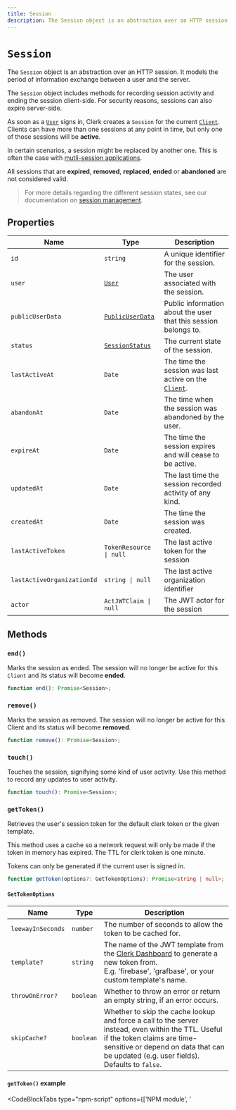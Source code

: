 ```yaml
---
title: Session
description: The Session object is an abstraction over an HTTP session. It models the period of information exchange between a user and the server.
---
```


# `Session`

The `Session` object is an abstraction over an HTTP session. It models the period of information exchange between a user and the server.

The `Session` object includes methods for recording session activity and ending the session client-side. For security reasons, sessions can also expire server-side.

As soon as a [`User`](/docs/references/javascript/user/user) signs in, Clerk creates a `Session` for the current [`Client`][client-ref]. Clients can have more than one sessions at any point in time, but only one of those sessions will be **active**.

In certain scenarios, a session might be replaced by another one. This is often the case with [mutli-session applications](/docs/custom-flows/multi-session-applications).

All sessions that are **expired**, **removed**, **replaced**, **ended** or **abandoned** are not considered valid.

> For more details regarding the different session states, see our documentation on [session management](/docs/authentication/configuration/session-options).

## Properties

| Name | Type | Description |
| --- | --- | --- |
| `id` | `string` | A unique identifier for the session. |
| `user` | [`User`](/docs/references/javascript/user/user) | The user associated with the session. |
| `publicUserData` | [`PublicUserData`](/docs/references/javascript/types/public-user-data) | Public information about the user that this session belongs to. |
| `status` | [`SessionStatus`](/docs/references/javascript/types/session-status) | The current state of the session. |
| `lastActiveAt` | `Date` | The time the session was last active on the [`Client`][client-ref]. |
| `abandonAt` | `Date` | The time when the session was abandoned by the user. |
| `expireAt` | `Date` | The time the session expires and will cease to be active. |
| `updatedAt` | `Date` | The last time the session recorded activity of any kind. |
| `createdAt` | `Date` | The time the session was created. |
| `lastActiveToken` | `TokenResource \| null` | The last active token for the session |
| `lastActiveOrganizationId` | `string \| null` | The last active organization identifier  |
| `actor` | `ActJWTClaim \| null` | The JWT actor for the session  |

## Methods

### `end()`

Marks the session as ended. The session will no longer be active for this `Client` and its status will become **ended**.

```typescript
function end(): Promise<Session>;
```

### `remove()`

Marks the session as removed. The session will no longer be active for this Client and its status will become **removed**.

```typescript
function remove(): Promise<Session>;
```

### `touch()`

Touches the session, signifying some kind of user activity. Use this method to record any updates to user activity.

```typescript
function touch(): Promise<Session>;
```

### `getToken()`

Retrieves the user's session token for the default clerk token or the given template.

This method uses a cache so a network request will only be made if the token in memory has expired. The TTL for clerk token is one minute.

Tokens can only be generated if the current user is signed in.

```typescript
function getToken(options?: GetTokenOptions): Promise<string | null>;
```

#### `GetTokenOptions`

| Name | Type | Description |
| --- | --- | --- |
| `leewayInSeconds` | `number` | The number of seconds to allow the token to be cached for. |
| `template?` | `string` | The name of the JWT template from the [Clerk Dashboard](https://dashboard.clerk.com/last-active?path=jwt-templates) to generate a new token from.<br/>E.g. 'firebase', 'grafbase', or your custom template's name. |
| `throwOnError?` | `boolean` | Whether to throw an error or return an empty string, if an error occurs. |
| `skipCache?` | `boolean` | Whether to skip the cache lookup and force a call to the server instead, even within the TTL. Useful if the token claims are time-sensitive or depend on data that can be updated (e.g. user fields).<br />Defaults to `false`. |

#### `getToken()` example

<InjectKeys>

<CodeBlockTabs type="npm-script" options={['NPM module', '<script>']}>
  ```js filename="main.js" {8}
  import Clerk from '@clerk/clerk-js';

  // Initialize Clerk with your Clerk publishable key
  const clerk = new Clerk('{{pub_key}}');
  await clerk.load();

  if (clerk.user) {
    await clerk.session.getToken({ template: "Test" })
      .then((res) => console.log(res))
      .catch((error) => console.log("An error occurred:", error.errors));
  } else {
    document.getElementById("app").innerHTML = `
      <div id="sign-in"></div>
    `;

    const signInDiv = document.getElementById("sign-in");

    clerk.mountSignIn(signInDiv);
  }
  ```

  ```html filename="index.html" {18}
  <div id="app"></div>

  <!-- Initialize Clerk with your
  Clerk Publishable key and Frontend API URL -->
  <script
    async
    crossorigin="anonymous"
    data-clerk-publishable-key="{{pub_key}}"
    src="https://{{fapi_url}}/npm/@clerk/clerk-js@latest/dist/clerk.browser.js"
    type="text/javascript"
  ></script>

  <script>
    window.addEventListener('load', async function () {
      await Clerk.load();

      if (Clerk.user) {
        await Clerk.session.getToken({ template: "Test" })
          .then((res) => console.log(res))
          .catch((error) => console.log("An error occurred:", error.errors));
      } else {
        document.getElementById("app").innerHTML = `
          <div id="sign-in"></div>
        `;

        const signInDiv = document.getElementById("sign-in");

        Clerk.mountSignIn(signInDiv);
      }
    });
  </script>
  ```
</CodeBlockTabs>

</InjectKeys>

```js
try {
  await Clerk.session.getToken({ template: 'my-template-1' }) // => "eyJhbGciOiJSUzI1NiIsImtpZC..."
} catch(e) {
    // handle error
}
```

### `checkAuthorization()`

Checks if the user is authorized for the specified role or permission.

```typescript
function checkAuthorization(param: CheckAuthorizationParams) => boolean;
```

#### `CheckAuthorizationParams`
```typescript
type CheckAuthorizationParams =
  | {
      role: ClerkDefaultRole | CustomRole;
      permission?: never;
    }
  | {
      role?: never;
      permission: ClerkDefaultPermission | CustomPermission;
    };
```

| Name | Type | Description |
| --- | --- | --- |
| `role` | `string` | Accepts [role](/docs/organizations/roles-permissions#roles) key |
| `permission` | `string` | Accepts [permission](/docs/organizations/roles-permissions#permissions) key |

[client-ref]: /docs/references/javascript/client
